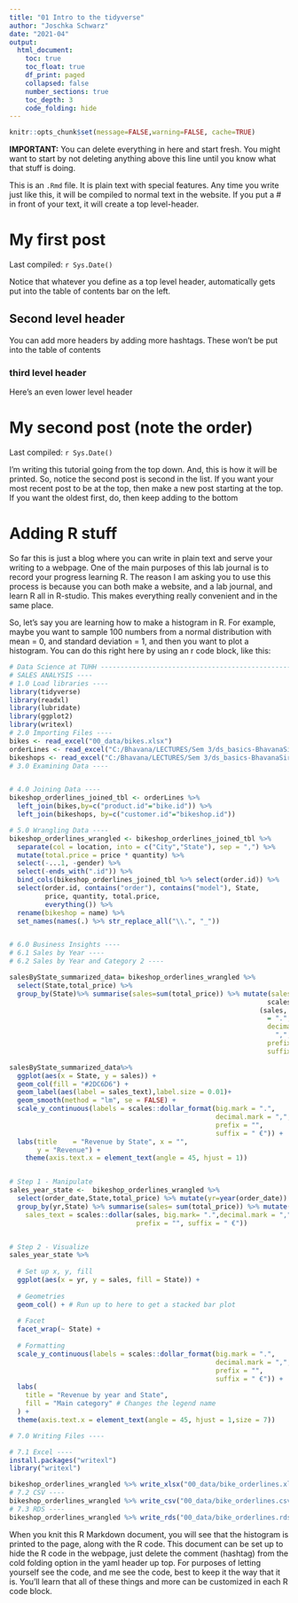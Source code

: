 ```yaml
---
title: "01 Intro to the tidyverse"
author: "Joschka Schwarz"
date: "2021-04"
output:
  html_document:
    toc: true
    toc_float: true
    df_print: paged
    collapsed: false
    number_sections: true
    toc_depth: 3
    code_folding: hide
---
```


```r
knitr::opts_chunk$set(message=FALSE,warning=FALSE, cache=TRUE)
```

**IMPORTANT:** You can delete everything in here and start fresh. You might want to start by not deleting anything above this line until you know what that stuff is doing.

This is an `.Rmd` file. It is plain text with special features. Any time you write just like this, it will be compiled to normal text in the website. If you put a \# in front of your text, it will create a top level-header.

# My first post

Last compiled: `r Sys.Date()`

Notice that whatever you define as a top level header, automatically gets put into the table of contents bar on the left. 

## Second level header

You can add more headers by adding more hashtags. These won't be put into the table of contents

### third level header

Here's an even lower level header

# My second post (note the order)

Last compiled: `r Sys.Date()`

I'm writing this tutorial going from the top down. And, this is how it will be printed. So, notice the second post is second in the list. If you want your most recent post to be at the top, then make a new post starting at the top. If you want the oldest first, do, then keep adding to the bottom

# Adding R stuff

So far this is just a blog where you can write in plain text and serve your writing to a webpage. One of the main purposes of this lab journal is to record your progress learning R. The reason I am asking you to use this process is because you can both make a website, and a lab journal, and learn R all in R-studio. This makes everything really convenient and in the same place. 

So, let's say you are learning how to make a histogram in R. For example, maybe you want to sample 100 numbers from a normal distribution with mean = 0, and standard deviation = 1, and then you want to plot a histogram. You can do this right here by using an r code block, like this:

```r
# Data Science at TUHH ------------------------------------------------------
# SALES ANALYSIS ----
# 1.0 Load libraries ----
library(tidyverse)
library(readxl)
library(lubridate)
library(ggplot2)
library(writexl)
# 2.0 Importing Files ----
bikes <- read_excel("00_data/bikes.xlsx")
orderLines <- read_excel("C:/Bhavana/LECTURES/Sem 3/ds_basics-BhavanaSirumalla/00_data/orderlines.xlsx")
bikeshops <- read_excel("C:/Bhavana/LECTURES/Sem 3/ds_basics-BhavanaSirumalla/00_data/bikeshops.xlsx")
# 3.0 Examining Data ----


# 4.0 Joining Data ----
bikeshop_orderlines_joined_tbl <- orderLines %>%
  left_join(bikes,by=c("product.id"="bike.id")) %>%
  left_join(bikeshops, by=c("customer.id"="bikeshop.id"))

# 5.0 Wrangling Data ----
bikeshop_orderlines_wrangled <- bikeshop_orderlines_joined_tbl %>% 
  separate(col = location, into = c("City","State"), sep = ",") %>%
  mutate(total.price = price * quantity) %>%
  select(-...1, -gender) %>%
  select(-ends_with(".id")) %>%
  bind_cols(bikeshop_orderlines_joined_tbl %>% select(order.id)) %>%
  select(order.id, contains("order"), contains("model"), State,
         price, quantity, total.price,
         everything()) %>%
  rename(bikeshop = name) %>%
  set_names(names(.) %>% str_replace_all("\\.", "_"))


# 6.0 Business Insights ----
# 6.1 Sales by Year ----
# 6.2 Sales by Year and Category 2 ----

salesByState_summarized_data= bikeshop_orderlines_wrangled %>%
  select(State,total_price) %>%
  group_by(State)%>% summarise(sales=sum(total_price)) %>% mutate(sales_text = 
                                                                 scales::dollar
                                                               (sales, big.mark
                                                                 = ".",
                                                                 decimal.mark = 
                                                                   ",",
                                                                 prefix = "", 
                                                                 suffix = " €"))

salesByState_summarized_data%>%
  ggplot(aes(x = State, y = sales)) +
  geom_col(fill = "#2DC6D6") +
  geom_label(aes(label = sales_text),label.size = 0.01)+
  geom_smooth(method = "lm", se = FALSE) + 
  scale_y_continuous(labels = scales::dollar_format(big.mark = ".", 
                                                    decimal.mark = ",", 
                                                    prefix = "", 
                                                    suffix = " €")) +
  labs(title    = "Revenue by State", x = "",
       y = "Revenue") +
    theme(axis.text.x = element_text(angle = 45, hjust = 1))


# Step 1 - Manipulate
sales_year_state <-  bikeshop_orderlines_wrangled %>% 
  select(order_date,State,total_price) %>% mutate(yr=year(order_date)) %>% 
  group_by(yr,State) %>% summarise(sales= sum(total_price)) %>% mutate(
    sales_text = scales::dollar(sales, big.mark= ".",decimal.mark = ",",
                                prefix = "", suffix = " €"))


# Step 2 - Visualize
sales_year_state %>%
  
  # Set up x, y, fill
  ggplot(aes(x = yr, y = sales, fill = State)) +
  
  # Geometries
  geom_col() + # Run up to here to get a stacked bar plot
  
  # Facet
  facet_wrap(~ State) +
  
  # Formatting
  scale_y_continuous(labels = scales::dollar_format(big.mark = ".", 
                                                    decimal.mark = ",", 
                                                    prefix = "", 
                                                    suffix = " €")) +
  labs(
    title = "Revenue by year and State",
    fill = "Main category" # Changes the legend name
  ) + 
  theme(axis.text.x = element_text(angle = 45, hjust = 1,size = 7))

# 7.0 Writing Files ----

# 7.1 Excel ----
install.packages("writexl")
library("writexl")

bikeshop_orderlines_wrangled %>% write_xlsx("00_data/bike_orderlines.xlsx")
# 7.2 CSV ----
bikeshop_orderlines_wrangled %>% write_csv("00_data/bike_orderlines.csv")
# 7.3 RDS ----
bikeshop_orderlines_wrangled %>% write_rds("00_data/bike_orderlines.rds")
```

When you knit this R Markdown document, you will see that the histogram is printed to the page, along with the R code. This document can be set up to hide the R code in the webpage, just delete the comment (hashtag) from the cold folding option in the yaml header up top. For purposes of letting yourself see the code, and me see the code, best to keep it the way that it is. You'll learn that all of these things and more can be customized in each R code block.